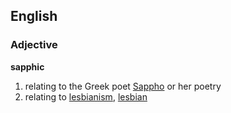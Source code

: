 ==English==
===Adjective===
'''sapphic'''

#relating to the Greek poet [[Sappho]] or her poetry
#relating to [[lesbianism]], [[lesbian]]